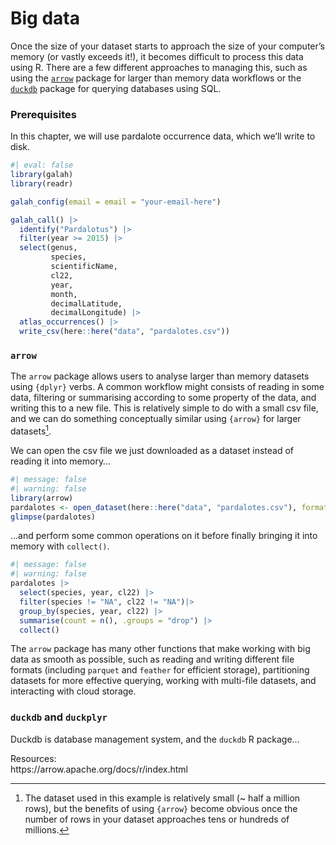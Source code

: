 # Big data

<!-- This is an alt version of the big data chapter, with much less stuff in it. I think we should use this and delete large-downloads.qmd -->

Once the size of your dataset starts to approach the size of your computer's memory (or vastly exceeds it!), it becomes difficult to process this data using R. There are a few different approaches to managing this, such as using the [`arrow`](https://arrow.apache.org/docs/r/index.html) package for larger than memory data workflows or the [`duckdb`](https://r.duckdb.org/index.html) package for querying databases using SQL.  

### Prerequisites

In this chapter, we will use pardalote occurrence data, which we'll write to disk.

```r
#| eval: false
library(galah)
library(readr)

galah_config(email = email = "your-email-here")

galah_call() |>
  identify("Pardalotus") |>
  filter(year >= 2015) |>
  select(genus, 
         species, 
         scientificName, 
         cl22,
         year,
         month, 
         decimalLatitude,
         decimalLongitude) |> 
  atlas_occurrences() |> 
  write_csv(here::here("data", "pardalotes.csv"))

```

### `arrow`  

The `arrow` package allows users to analyse larger than memory datasets using `{dplyr}` verbs. A common workflow might consists of reading in some data, filtering or summarising according to some property of the data, and writing this to a new file. This is relatively simple to do with a small csv file, and we can do something conceptually similar using `{arrow}` for larger datasets[^1]. 

[^1]: The dataset used in this example is relatively small (~ half a million rows), but the benefits of using `{arrow}` become obvious once the number of rows in your dataset approaches tens or hundreds of millions.

We can open the csv file we just downloaded as a dataset instead of reading it into memory...
 
```r
#| message: false
#| warning: false
library(arrow)
pardalotes <- open_dataset(here::here("data", "pardalotes.csv"), format = "csv")
glimpse(pardalotes)
```

...and perform some common operations on it before finally bringing it into memory with `collect()`. 

```r
#| message: false
#| warning: false
pardalotes |> 
  select(species, year, cl22) |> 
  filter(species != "NA", cl22 != "NA")|> 
  group_by(species, year, cl22) |> 
  summarise(count = n(), .groups = "drop") |>
  collect()
```

The `arrow` package has many other functions that make working with big data as smooth as possible, such as reading and writing different file formats (including `parquet` and `feather` for efficient storage), partitioning datasets for more effective querying, working with multi-file datasets, and interacting with cloud storage. 



### `duckdb` and `duckplyr`  

Duckdb is database management system, and the `duckdb` R package...  

<!-- SB note to self: test duckplyr out with ecoassets wrangling to figure out speed and usabilitye -->


<!-- R4DS also has sections on arrow and duckdb, not sure if you want to link to those? -->
Resources:  
https://arrow.apache.org/docs/r/index.html


